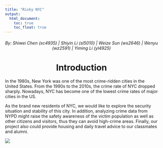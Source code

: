 ```yaml
---
title: "Risky NYC"
output: 
  html_document:
    toc: true
    toc_float: true
---
```

<style type="text/css">

h1.title {
  text-align: center;
}

</style>

<h6 style="text-align: center;" markdown="1">By: Shiwei Chen (sc4935)  |  Shiyin Li (sl5010)  |  Weize Sun (ws2646)  |  Wenyu (wz2591)  |  Yiming Li (yl4925)</h6>

<h1><b><center>Introduction</center></b></h1>

  In the 1980s, New York was one of the most crime-ridden cities in the United States. From the 1990s to the 2010s, the crime rate of NYC dropped sharply. Nowadays, NYC has become one of the lowest crime rates of major cities in the US.

  As the brand new residents of NYC, we would like to explore the security situation and stability of this city. In addition, analyzing crime data from NYPD might raise the safety awareness of the victim population as well as other citizens and visitors, thus they can avoid high-crime areas.
Finally, our project also could provide housing and daily travel advice to our classmates and alumni.

![](images/5_Boroughs_Labels_New_York_City_Map.svg)